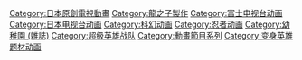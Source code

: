 [[Category:日本原創電視動畫|Category:日本原創電視動畫]]
[[Category:龍之子製作|Category:龍之子製作]]
[[Category:富士电视台动画|Category:富士电视台动画]]
[[Category:日本电视台动画|Category:日本电视台动画]]
[[Category:科幻动画|Category:科幻动画]]
[[Category:忍者动画|Category:忍者动画]]
[[Category:幼稚園_(雜誌)|Category:幼稚園 (雜誌)]]
[[Category:超级英雄战队|Category:超级英雄战队]]
[[Category:動畫節目系列|Category:動畫節目系列]]
[[Category:变身英雄题材动画|Category:变身英雄题材动画]]